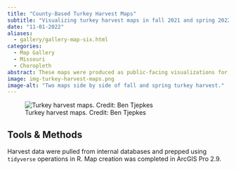 ```yaml
---
title: "County-Based Turkey Harvest Maps"
subtitle: "Visualizing turkey harvest maps in fall 2021 and spring 2022."
date: "11-01-2022"
aliases: 
  - gallery/gallery-map-six.html
categories:
  - Map Gallery
  - Missouri
  - Choropleth
abstract: These maps were produced as public-facing visualizations for presentations by the Turkey and Grouse Program with the Missouri Department of Conservation. They show turkey harvest density within each Missouri county for the fall 2021 and spring 2022 seasons.
image: img-turkey-harvest-maps.png
image-alt: "Two maps side by side of fall and spring turkey harvest."
---
```


![Turkey harvest maps. Credit: Ben Tjepkes](img-turkey-harvest-maps.png)

## Tools & Methods

Harvest data were pulled from internal databases and prepped using `tidyverse` operations in R. Map creation was completed in ArcGIS Pro 2.9.